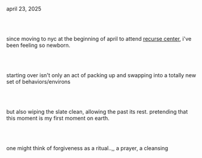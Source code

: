 april 23, 2025

<br></br>

since moving to nyc at the beginning of april to attend <u><a href="http://www.recurse.com/" target="_blank">recurse center</a></u>, i've been feeling so newborn.

<br></br>

starting over isn't only an act of packing up and swapping into a totally new set of behaviors/environs

<br></br>

but also wiping the slate clean, allowing the past its rest. pretending that this moment is my first moment on earth.

<br></br>

one might think of forgiveness as a ritual..,, a prayer, a cleansing

<br></br>